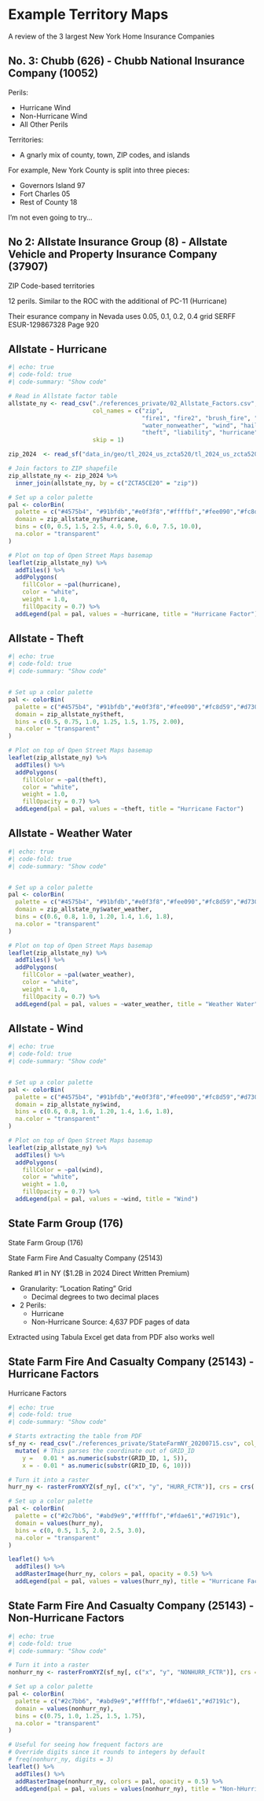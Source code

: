 # Example Territory Maps {background-color="#A1D6F4"}

A review of the 3 largest New York Home Insurance Companies

## No. 3: Chubb (626) - Chubb National Insurance Company (10052)

Perils:

- Hurricane Wind
- Non-Hurricane Wind
- All Other Perils

Territories:

- A gnarly mix of county, town, ZIP codes, and islands

For example, New York County is split into three pieces:

- Governors Island 97
- Fort Charles 05
- Rest of County 18

I'm not even going to try...

## No 2: Allstate Insurance Group (8) - Allstate Vehicle and Property Insurance Company (37907)

ZIP Code-based territories

12 perils. Similar to the ROC with the additional of PC-11 (Hurricane)

::: {.notes}
Their esurance company in Nevada uses 0.05, 0.1, 0.2, 0.4 grid  SERFF ESUR-129867328 Page 920

:::

## Allstate - Hurricane

```r
#| echo: true
#| code-fold: true
#| code-summary: "Show code"

# Read in Allstate factor table
allstate_ny <- read_csv("./references_private/02_Allstate_Factors.csv",
                        col_names = c("zip",
                                      "fire1", "fire2", "brush_fire", "water_weather",
                                      "water_nonweather", "wind", "hail", "lightning",
                                      "theft", "liability", "hurricane", "other"),
                        skip = 1)

zip_2024  <- read_sf("data_in/geo/tl_2024_us_zcta520/tl_2024_us_zcta520.shp")

# Join factors to ZIP shapefile
zip_allstate_ny <- zip_2024 %>%
  inner_join(allstate_ny, by = c("ZCTA5CE20" = "zip"))

# Set up a color palette
pal <- colorBin(
  palette = c("#4575b4", "#91bfdb","#e0f3f8","#ffffbf","#fee090","#fc8d59","#d73027"),
  domain = zip_allstate_ny$hurricane,
  bins = c(0, 0.5, 1.5, 2.5, 4.0, 5.0, 6.0, 7.5, 10.0),
  na.color = "transparent"
)

# Plot on top of Open Street Maps basemap
leaflet(zip_allstate_ny) %>%
  addTiles() %>%
  addPolygons(
    fillColor = ~pal(hurricane),
    color = "white",
    weight = 1.0,
    fillOpacity = 0.7) %>%
  addLegend(pal = pal, values = ~hurricane, title = "Hurricane Factor")
```

## Allstate - Theft

```r
#| echo: true
#| code-fold: true
#| code-summary: "Show code"


# Set up a color palette
pal <- colorBin(
  palette = c("#4575b4", "#91bfdb","#e0f3f8","#fee090","#fc8d59","#d73027"),
  domain = zip_allstate_ny$theft,
  bins = c(0.5, 0.75, 1.0, 1.25, 1.5, 1.75, 2.00),
  na.color = "transparent"
)

# Plot on top of Open Street Maps basemap
leaflet(zip_allstate_ny) %>%
  addTiles() %>%
  addPolygons(
    fillColor = ~pal(theft),
    color = "white",
    weight = 1.0,
    fillOpacity = 0.7) %>%
  addLegend(pal = pal, values = ~theft, title = "Hurricane Factor")
```

## Allstate - Weather Water

```r
#| echo: true
#| code-fold: true
#| code-summary: "Show code"


# Set up a color palette
pal <- colorBin(
  palette = c("#4575b4", "#91bfdb","#e0f3f8","#fee090","#fc8d59","#d73027"),
  domain = zip_allstate_ny$water_weather,
  bins = c(0.6, 0.8, 1.0, 1.20, 1.4, 1.6, 1.8),
  na.color = "transparent"
)

# Plot on top of Open Street Maps basemap
leaflet(zip_allstate_ny) %>%
  addTiles() %>%
  addPolygons(
    fillColor = ~pal(water_weather),
    color = "white",
    weight = 1.0,
    fillOpacity = 0.7) %>%
  addLegend(pal = pal, values = ~water_weather, title = "Weather Water")
```

## Allstate - Wind

```r
#| echo: true
#| code-fold: true
#| code-summary: "Show code"


# Set up a color palette
pal <- colorBin(
  palette = c("#4575b4", "#91bfdb","#e0f3f8","#fee090","#fc8d59","#d73027"),
  domain = zip_allstate_ny$wind,
  bins = c(0.6, 0.8, 1.0, 1.20, 1.4, 1.6, 1.8),
  na.color = "transparent"
)

# Plot on top of Open Street Maps basemap
leaflet(zip_allstate_ny) %>%
  addTiles() %>%
  addPolygons(
    fillColor = ~pal(wind),
    color = "white",
    weight = 1.0,
    fillOpacity = 0.7) %>%
  addLegend(pal = pal, values = ~wind, title = "Wind")
```



## State Farm Group (176) {background-color="#A1D6F4"}

State Farm Group (176)

State Farm Fire And Casualty Company (25143)

Ranked #1 in NY ($1.2B in 2024 Direct Written Premium)

- Granularity: "Location Rating" Grid
  - Decimal degrees to two decimal places
- 2 Perils:
    - Hurricane 
    - Non-Hurricane
Source: 4,637 PDF pages of data

::: {.notes}
Extracted using Tabula
Excel get data from PDF also works well
:::

## State Farm Fire And Casualty Company (25143) - Hurricane Factors {background-color="#A1D6F4"}

Hurricane Factors

```r
#| echo: true
#| code-fold: true
#| code-summary: "Show code"

# Starts extracting the table from PDF
sf_ny <- read_csv("./references_private/StateFarmNY_20200715.csv", col_names = c("GRID_ID", "HURR_FCTR", "NONHURR_FCTR"))  %>%
  mutate( # This parses the coordinate out of GRID_ID
    y =   0.01 * as.numeric(substr(GRID_ID, 1, 5)),
    x = - 0.01 * as.numeric(substr(GRID_ID, 6, 10)))

# Turn it into a raster
hurr_ny <- rasterFromXYZ(sf_ny[, c("x", "y", "HURR_FCTR")], crs = crs('+proj=longlat +datum=WGS84'))

# Set up a color palette
pal <- colorBin(
  palette = c("#2c7bb6", "#abd9e9","#ffffbf","#fdae61","#d7191c"),
  domain = values(hurr_ny),
  bins = c(0, 0.5, 1.5, 2.0, 2.5, 3.0),
  na.color = "transparent"
)

leaflet() %>%
  addTiles() %>%
  addRasterImage(hurr_ny, colors = pal, opacity = 0.5) %>%
  addLegend(pal = pal, values = values(hurr_ny), title = "Hurricane Factor")
```

## State Farm Fire And Casualty Company (25143) - Non-Hurricane Factors {background-color="#A1D6F4"}

```r
#| echo: true
#| code-fold: true
#| code-summary: "Show code"

# Turn it into a raster
nonhurr_ny <- rasterFromXYZ(sf_ny[, c("x", "y", "NONHURR_FCTR")], crs = crs('+proj=longlat +datum=WGS84'))

# Set up a color palette
pal <- colorBin(
  palette = c("#2c7bb6", "#abd9e9","#ffffbf","#fdae61","#d7191c"),
  domain = values(nonhurr_ny),
  bins = c(0.75, 1.0, 1.25, 1.5, 1.75),
  na.color = "transparent"
)

# Useful for seeing how frequent factors are
# Override digits since it rounds to integers by default
# freq(nonhurr_ny, digits = 3)
leaflet() %>%
  addTiles() %>%
  addRasterImage(nonhurr_ny, colors = pal, opacity = 0.5) %>%
  addLegend(pal = pal, values = values(nonhurr_ny), title = "Non-hHurricane Factor")
```

